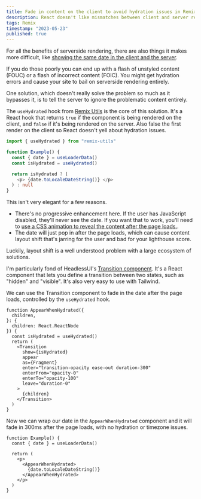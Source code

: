 ```yaml
---
title: Fade in content on the client to avoid hydration issues in Remix
description: React doesn't like mismatches between client and server rendering. Avoid it by rendering tricky content like dates only on the client. Fade it in for a smooth UI and to avoid layout shift.
tags: Remix
timestamp: "2023-05-23"
published: true
---
```


For all the benefits of serverside rendering, there are also things it makes more difficult, like [showing the same date in the client and the server](/content/remix-ssr-dates).

If you do those poorly you can end up with a flash of unstyled content (FOUC) or a flash of incorrect content (FOIC). You might get hydration errors and cause your site to bail on serverside rendering entirely.

One solution, which doesn't really solve the problem so much as it bypasses it, is to tell the server to ignore the problematic content entirely.

The `useHydrated` hook from [Remix Utils](https://github.com/sergiodxa/remix-utils) is the core of this solution. It's a React hook that returns `true` if the component is being rendered on the client, and `false` if it's being rendered on the server.<SideNote> Also false the first render on the client so React doesn't yell about hydration issues. </SideNote>

```ts
import { useHydrated } from "remix-utils"

function Example() {
  const { date } = useLoaderData()
  const isHydrated = useHydrated()

  return isHydrated ? (
    <p> {date.toLocaleDateString()} </p>
  ) : null
}
```

This isn't very elegant for a few reasons.

- There's no progressive enhancement here. If the user has JavaScript disabled, they'll never see the date. If you want that to work, you'll need to [use a CSS animation to reveal the content after the page loads.](/content/remix-hide-on-load).
- The date will just pop in after the page loads, which can cause content layout shift that's jarring for the user and bad for your lighthouse score.

Luckily, layout shift is a well understood problem with a large ecosystem of solutions.

I'm particularly fond of HeadlessUI's [Transition component](https://headlessui.dev/react/transition). It's a React component that lets you define a transition between two states, such as "hidden" and "visible". It's also very easy to use with Tailwind.

We can use the Transition component to fade in the date after the page loads, controlled by the `useHydrated` hook.

```tsx
function AppearWhenHydrated({
  children,
}: {
  children: React.ReactNode
}) {
  const isHydrated = useHydrated()
  return (
    <Transition
      show={isHydrated}
      appear
      as={Fragment}
      enter="transition-opacity ease-out duration-300"
      enterFrom="opacity-0"
      enterTo="opacity-100"
      leave="duration-0"
    >
      {children}
    </Transition>
  )
}
```

Now we can wrap our date in the `AppearWhenHydrated` component and it will fade in 300ms after the page loads, with no hydration or timezone issues.

```tsx
function Example() {
  const { date } = useLoaderData()

  return (
    <p>
      <AppearWhenHydrated>
        {date.toLocaleDateString()}
      </AppearWhenHydrated>
    </p>
  )
}
```
